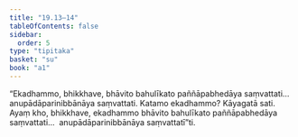 ```yaml
---
title: "19.13–14"
tableOfContents: false
sidebar:
  order: 5
type: "tipitaka"
basket: "su"
book: "a1"
---
```



<DynamicBreadcrumb />

<Division number="575–576" book="a1" bookNo="15">

<Paragraph number="464" book="a1">
“Ekadhammo, bhikkhave, bhāvito bahulīkato paññāpabhedāya saṃvattati…  anupādāparinibbānāya saṃvattati. Katamo ekadhammo? Kāyagatā sati. Ayaṃ kho, bhikkhave, ekadhammo bhāvito bahulīkato paññāpabhedāya saṃvattati…  anupādāparinibbānāya saṃvattatī”ti.
</Paragraph>
</Division>
